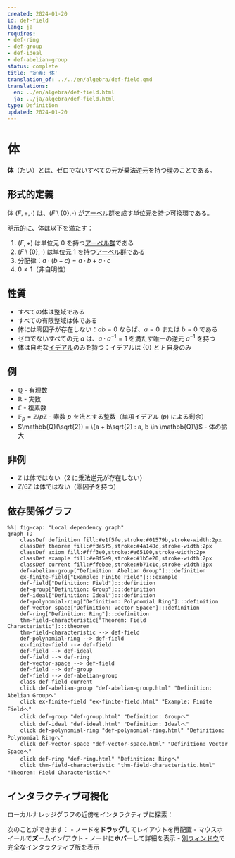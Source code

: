 ```yaml
---
created: 2024-01-20
id: def-field
lang: ja
requires:
- def-ring
- def-group
- def-ideal
- def-abelian-group
status: complete
title: '定義: 体'
translation_of: ../../en/algebra/def-field.qmd
translations:
  en: ../en/algebra/def-field.html
  ja: ../ja/algebra/def-field.html
type: Definition
updated: 2024-01-20
---
```


# 体 {#def-field}

**体**（たい）とは、ゼロでないすべての元が乗法逆元を持つ[環](def-ring.qmd)のことである。

## 形式的定義

体 $(F, +, \cdot)$ は、$(F \setminus \{0\}, \cdot)$ が[アーベル群](def-abelian-group.qmd)を成す単位元を持つ可換環である。

明示的に、体は以下を満たす：

1. $(F, +)$ は単位元 $0$ を持つ[アーベル群](def-abelian-group.qmd)である
2. $(F \setminus \{0\}, \cdot)$ は単位元 $1$ を持つ[アーベル群](def-abelian-group.qmd)である
3. 分配律：$a \cdot (b + c) = a \cdot b + a \cdot c$
4. $0 \neq 1$（非自明性）

## 性質

- すべての体は整域である
- すべての有限整域は体である
- 体には零因子が存在しない：$ab = 0$ ならば、$a = 0$ または $b = 0$ である
- ゼロでないすべての元 $a$ は、$a \cdot a^{-1} = 1$ を満たす唯一の逆元 $a^{-1}$ を持つ
- 体は自明な[イデアル](def-ideal.qmd)のみを持つ：イデアルは $\{0\}$ と $F$ 自身のみ

## 例

- $\mathbb{Q}$ - 有理数
- $\mathbb{R}$ - 実数
- $\mathbb{C}$ - 複素数
- $\mathbb{F}_p = \mathbb{Z}/p\mathbb{Z}$ - 素数 $p$ を法とする整数（単項イデアル $(p)$ による剰余）
- $\mathbb{Q}(\sqrt{2}) = \{a + b\sqrt{2} : a, b \in \mathbb{Q}\}$ - 体の拡大

## 非例

- $\mathbb{Z}$ は体ではない（2 に乗法逆元が存在しない）
- $\mathbb{Z}/6\mathbb{Z}$ は体ではない（零因子を持つ）

## 依存関係グラフ

```mermaid
%%| fig-cap: "Local dependency graph"
graph TD
    classDef definition fill:#e1f5fe,stroke:#01579b,stroke-width:2px
    classDef theorem fill:#f3e5f5,stroke:#4a148c,stroke-width:2px
    classDef axiom fill:#fff3e0,stroke:#e65100,stroke-width:2px
    classDef example fill:#e8f5e9,stroke:#1b5e20,stroke-width:2px
    classDef current fill:#ffebee,stroke:#b71c1c,stroke-width:3px
    def-abelian-group["Definition: Abelian Group"]:::definition
    ex-finite-field["Example: Finite Field"]:::example
    def-field["Definition: Field"]:::definition
    def-group["Definition: Group"]:::definition
    def-ideal["Definition: Ideal"]:::definition
    def-polynomial-ring["Definition: Polynomial Ring"]:::definition
    def-vector-space["Definition: Vector Space"]:::definition
    def-ring["Definition: Ring"]:::definition
    thm-field-characteristic["Theorem: Field Characteristic"]:::theorem
    thm-field-characteristic --> def-field
    def-polynomial-ring --> def-field
    ex-finite-field --> def-field
    def-field --> def-ideal
    def-field --> def-ring
    def-vector-space --> def-field
    def-field --> def-group
    def-field --> def-abelian-group
    class def-field current
    click def-abelian-group "def-abelian-group.html" "Definition: Abelian Groupへ"
    click ex-finite-field "ex-finite-field.html" "Example: Finite Fieldへ"
    click def-group "def-group.html" "Definition: Groupへ"
    click def-ideal "def-ideal.html" "Definition: Idealへ"
    click def-polynomial-ring "def-polynomial-ring.html" "Definition: Polynomial Ringへ"
    click def-vector-space "def-vector-space.html" "Definition: Vector Spaceへ"
    click def-ring "def-ring.html" "Definition: Ringへ"
    click thm-field-characteristic "thm-field-characteristic.html" "Theorem: Field Characteristicへ"
```

## インタラクティブ可視化

ローカルナレッジグラフの近傍をインタラクティブに探索：

::: {.graph-viz data-id="def-field" data-width="700" data-height="500"}
:::

次のことができます：
- ノードを**ドラッグ**してレイアウトを再配置
- マウスホイールで**ズーム**イン/アウト
- ノードに**ホバー**して詳細を表示
- [別ウィンドウ](../../output/interactive/def-field.html){target="_blank"}で完全なインタラクティブ版を表示
